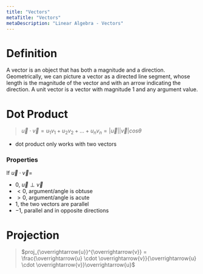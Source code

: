 ```yaml
---
title: "Vectors"
metaTitle: "Vectors"
metaDescription: "Linear Algebra - Vectors"
---
```

<link
  rel="stylesheet"
  href="https://cdn.jsdelivr.net/npm/katex@0.11.0/dist/katex.min.css"
  integrity="sha384-BdGj8xC2eZkQaxoQ8nSLefg4AV4/AwB3Fj+8SUSo7pnKP6Eoy18liIKTPn9oBYNG"
  crossOrigin="anonymous"
/>

# Definition

A vector is an object that has both a magnitude and a direction. Geometrically, we can picture a vector as a directed line segment, whose length is the magnitude of the vector and with an arrow indicating the direction. A unit vector is a vector with magnitude 1 and any argument value.

# Dot Product
> $\overrightarrow{u} \cdot \overrightarrow{v} = u_1v_1+u_2v_2 + ... + u_nv_n = |\overrightarrow{u}||\overrightarrow{v}|cos\theta$

- dot product only works with two vectors

### Properties

If $\overrightarrow{u} \cdot \overrightarrow{v} =$
- $0$, $\overrightarrow{u} \perp \overrightarrow{v}$
- $< 0$, argument/angle is obtuse
- $> 0$, argument/angle is acute
- $1$, the two vectors are parallel
- $-1$, parallel and in opposite directions


# Projection
> $proj_{\overrightarrow{u}}^{\overrightarrow{v}} = \frac{\overrightarrow{u} \cdot \overrightarrow{v}}{\overrightarrow{u} \cdot \overrightarrow{v}}\overrightarrow{u}$
